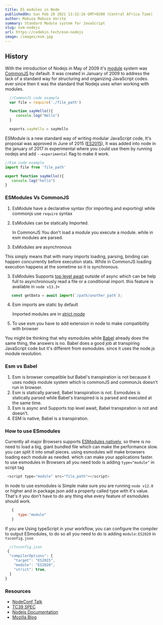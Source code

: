 ```yaml
---
title: ES modules in Node
publishedOn: Sun Feb 28 2021 13:32:16 GMT+0200 (Central Africa Time)
author: Makuza Makuza Verite
summary: Standard Module system for JavaScript
slug: esm-nodejs
url: https://codekin.tech/esm-nodejs
image: /images/esm.jpg
---
```



## History

With the introduction of Nodejs in May of 2009 it's [module](https://www.computerhope.com/jargon/m/module.htm) system was  [CommonJS](https://en.wikipedia.org/wiki/CommonJS) by default. It was created in January of 2009 to address the lack of a standard way for  structuring and organizing JavaScript codes. ever since then it was the  standard that Nodejs uses when working with modules.


```js
  //CommonJS code example
  var file = require('./file_path')

  function sayHello(){
     console.log("Hello")
  }

  exports.sayHello = sayHello
```


ESModule is a new standard way of writing modular JavaScript code, It's proposal was approved in June of 2015 ([ES2015](https://developers.google.com/web/shows/ttt/series-2/es2015)), It was added into node in the january of 2017 in experimental where you  could use them by running nodejs and add `--experimental` flag to make it work.


```js
//Esm code example
import file from 'file_path'

export function sayHello(){
   console.log("hello")
}
```

### ESModules Vs CommonJS


1. EsModule have a declarative syntax (for importing and exporting) while commonjs use `require` syntax
1. EsModules can be statically Imported.

   In CommonJS You don't load a module you execute a module. while in esm modules are parsed.


2. EsModules are asynchronous

  This simply means that with many imports loading, parsing, binding can happen concurrently before execution stats. While in CommonJS loading execution happens at the sometime so it is synchronous.


3. EsModules Supports [top level  await](https://github.com/tc39/proposal-top-level-await) outside of async which can be help full to asynchronously read a file or  a conditional import. this feature is available in `node v13.3+`


```js
   const getData = await import(`/path/another_path`);
```

4. Esm imports are static by default

   Imported modules are in [strict mode](https://developer.mozilla.org/en-US/docs/Web/JavaScript/Reference/Strict_mode)

5. To use esm you have to add extension in node to make compatibility with browser


You might be thinking that why esmodules while [Babel](https://babeljs.io/) already does the same thing, the answers is no. Babel does a good job at transpiring JavaScript code but it's different from esmodules. since it uses the node.js module resolution.


### Esm vs Babel

  1. Esm is browser compatible but  Babel's transpiration is not because it uses nodejs module system which is commonJS and commonJs doesn't run in browser.
  3. Esm is statically parsed, Babel transpiration is not.
  Esmodules is statically parsed while Babel's transpired is is parsed and executed at the same time.
  4. Esm is async and Supports top level await, Babel transpiration is not and doesn't.
  5. ESM is native, Babel is a transpiration.

### How to use ESmodules

Currently all major Browsers supports [ESModules natively](https://caniuse.com/?search=esm), so there is no need to load a big, giant bundled file which can make the performance slow. you can split it into small pieces. using esmodules will make browsers loading each module as needed. which can make your applications faster. to use esmodules in Browsers all you need todo is adding `type="module"` in script tag



```js
 <script type="module" src="file_path"></script>
```


In node to use esmodules is Simple make sure you are running  `node v12.0` or higher and in package.json add a property called type with it's value. That's it you don't have to do any thing else every feature of esmodules should work.


```js
   {
      type:"module"
   }
```


If you are Using typeScript in your workflow, you can configure the compiler to output ESmodules, to do so all you need to do is adding `module:ES2020` in `tsconfig.json`


```js
  //tsconfig.json
 {
  "compilerOptions": {
    "target": "ES2015",
    "module": "ES2020",
    "strict": true,
  }
}
```


### Resources
- [NodeConf Talk](https://www.youtube.com/watch?v=mMEKrHmZLpQ)
- [TC39 SPEC](https://tc39.es/ecma262/#sec-modules)
- [Nodejs Documentation](https://nodejs.org/api/esm.html#esm_modules_ecmascript_modules)
- [Mozilla Blog](https://hacks.mozilla.org/2018/03/es-modules-a-cartoon-deep-dive/)
